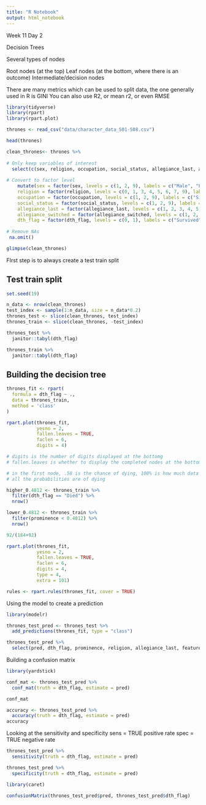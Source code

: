 ```yaml
---
title: "R Notebook"
output: html_notebook
---
```

Week 11 Day 2

Decision Trees

Several types of nodes

Root nodes (at the top)
Leaf nodes (at the bottom, where there is an outcome)
Intermediate/decision nodes

There are many metrics which can be used to split data, the one generally used in R is GINI
You can also use R2, or mean r2, or even RMSE

```r
library(tidyverse)
library(rpart)
library(rpart.plot)

thrones <- read_csv("data/character_data_S01-S08.csv")
```

```r
head(thrones)
```

```r
clean_thrones<- thrones %>% 
  
# Only keep variables of interest
  select(c(sex, religion, occupation, social_status, allegiance_last, allegiance_switched, dth_flag, featured_episode_count, prominence)) %>% 
  
# Convert to factor level
    mutate(sex = factor(sex, levels = c(1, 2, 9), labels = c("Male", "Female", "Unknown")),
    religion = factor(religion, levels = c(0, 1, 3, 4, 5, 6, 7, 9), labels = c("Great Stallion", "Lord of Light", "Faith of the Seven", "Old Gods", "Drowned God", "Many Faced God", "Other", "Unknown")),
    occupation = factor(occupation, levels = c(1, 2, 9), labels = c("Silk-collar", "Leather-collar", "Unknown")),
    social_status = factor(social_status, levels = c(1, 2, 9), labels = c("Highborn", "Lowborn", "Unknown")),
    allegiance_last = factor(allegiance_last, levels = c(1, 2, 3, 4, 5, 6, 7, 8, 9), labels = c("Stark", "Targaryen", "Night's Watch", "Lannister", "Greyjoy", "Bolton", "Frey", "Other", "Unknown")),
    allegiance_switched = factor(allegiance_switched, levels = c(1, 2, 9), labels = c("No", "Yes", "Unknown")),
    dth_flag = factor(dth_flag, levels = c(0, 1), labels = c("Survived", "Died"))) %>%
  
# Remove NAs 
 na.omit()
```


```r
glimpse(clean_thrones)
```

FIrst step is to always create a test train split

## Test train split
```r
set.seed(19)
```

```r
n_data <- nrow(clean_thrones)
test_index <- sample(1:n_data, size = n_data*0.2)
thrones_test <- slice(clean_thrones, test_index)
thrones_train <- slice(clean_thrones, -test_index)
```

```r
thrones_test %>%
  janitor::tabyl(dth_flag)
```

```r
thrones_train %>%
  janitor::tabyl(dth_flag)
```

## Building the decision tree

```r
thrones_fit <- rpart(
  formula = dth_flag ~ .,
  data = thrones_train,
  method = 'class'
)

rpart.plot(thrones_fit,
           yesno = 2,
           fallen.leaves = TRUE,
           faclen = 6,
           digits = 4)

# digits is the number of digits displayed at the bottomg
# fallen.leaves is whether to display the completed nodes at the bottom of the graph

# in the first node, .58 is the chance of dying, 100% is how much data has been passed through that node
# all the probabilities are of dying
```

```r
higher_0.4812 <- thrones_train %>%
  filter(dth_flag == "Died") %>%
  nrow()

lower_0.4812 <- thrones_train %>%
  filter(prominence < 0.4812) %>%
  nrow()

92/(184+92)
```


```r
rpart.plot(thrones_fit,
           yesno = 2,
           fallen.leaves = TRUE,
           faclen = 6,
           digits = 4,
           type = 4,
           extra = 101)
```

```r
rules <- rpart.rules(thrones_fit, cover = TRUE)
```


Using the model to create a prediction

```r
library(modelr)

thrones_test_pred <- thrones_test %>%
  add_predictions(thrones_fit, type = "class")

thrones_test_pred %>%
  select(pred, dth_flag, prominence, religion, allegiance_last, featured_episode_count)
```

Building a confusion matrix
```r
library(yardstick)

conf_mat <- thrones_test_pred %>%
  conf_mat(truth = dth_flag, estimate = pred)

conf_mat
```

```r
accuracy <- thrones_test_pred %>%
  accuracy(truth = dth_flag, estimate = pred)
accuracy
```

Looking at the sensitivity and specificity
sens = TRUE positive rate
spec = TRUE negative rate

```r
thrones_test_pred %>%
  sensitivity(truth = dth_flag, estimate = pred)
```

```r
thrones_test_pred %>%
  specificity(truth = dth_flag, estimate = pred)
```

```r
library(caret)

confusionMatrix(thrones_test_pred$pred, thrones_test_pred$dth_flag)
```








